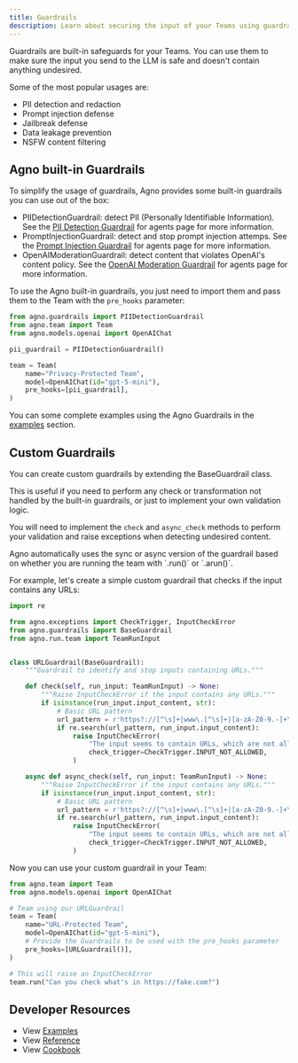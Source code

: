 ```yaml
---
title: Guardrails
description: Learn about securing the input of your Teams using guardrails.
---
```


Guardrails are built-in safeguards for your Teams. You can use them to make sure the input you send to the LLM is safe and doesn't contain anything undesired.

Some of the most popular usages are:

- PII detection and redaction
- Prompt injection defense
- Jailbreak defense
- Data leakage prevention
- NSFW content filtering

## Agno built-in Guardrails

To simplify the usage of guardrails, Agno provides some built-in guardrails you can use out of the box:

- PIIDetectionGuardrail: detect PII (Personally Identifiable Information). See the [PII Detection Guardrail](/concepts/agents/guardrails/pii) for agents page for more information.
- PromptInjectionGuardrail: detect and stop prompt injection attemps. See the [Prompt Injection Guardrail](/concepts/agents/guardrails/prompt-injection) for agents page for more information.
- OpenAIModerationGuardrail: detect content that violates OpenAI's content policy. See the [OpenAI Moderation Guardrail](/concepts/agents/guardrails/openai-moderation) for agents page for more information.

To use the Agno built-in guardrails, you just need to import them and pass them to the Team with the `pre_hooks` parameter:

```python
from agno.guardrails import PIIDetectionGuardrail
from agno.team import Team
from agno.models.openai import OpenAIChat

pii_guardrail = PIIDetectionGuardrail()

team = Team(
    name="Privacy-Protected Team",
    model=OpenAIChat(id="gpt-5-mini"),
    pre_hooks=[pii_guardrail],
)
```

You can some complete examples using the Agno Guardrails in the [examples](/examples/concepts/teams/guardrails) section.

## Custom Guardrails

You can create custom guardrails by extending the BaseGuardrail class.

This is useful if you need to perform any check or transformation not handled by the built-in guardrails, or just to implement your own validation logic.

You will need to implement the `check` and `async_check` methods to perform your validation and raise exceptions when detecting undesired content.

<Check>
Agno automatically uses the sync or async version of the guardrail based on whether you are running the team with `.run()` or `.arun()`.
</Check>

For example, let's create a simple custom guardrail that checks if the input contains any URLs:

```python
import re

from agno.exceptions import CheckTrigger, InputCheckError
from agno.guardrails import BaseGuardrail
from agno.run.team import TeamRunInput


class URLGuardrail(BaseGuardrail):
    """Guardrail to identify and stop inputs containing URLs."""

    def check(self, run_input: TeamRunInput) -> None:
        """Raise InputCheckError if the input contains any URLs."""
        if isinstance(run_input.input_content, str):
            # Basic URL pattern
            url_pattern = r'https?://[^\s]+|www\.[^\s]+|[a-zA-Z0-9.-]+\.[a-zA-Z]{2,}[^\s]*'
            if re.search(url_pattern, run_input.input_content):
                raise InputCheckError(
                    "The input seems to contain URLs, which are not allowed.",
                    check_trigger=CheckTrigger.INPUT_NOT_ALLOWED,
                )

    async def async_check(self, run_input: TeamRunInput) -> None:
        """Raise InputCheckError if the input contains any URLs."""
        if isinstance(run_input.input_content, str):
            # Basic URL pattern
            url_pattern = r'https?://[^\s]+|www\.[^\s]+|[a-zA-Z0-9.-]+\.[a-zA-Z]{2,}[^\s]*'
            if re.search(url_pattern, run_input.input_content):
                raise InputCheckError(
                    "The input seems to contain URLs, which are not allowed.",
                    check_trigger=CheckTrigger.INPUT_NOT_ALLOWED,
                )
```

Now you can use your custom guardrail in your Team:


```python
from agno.team import Team
from agno.models.openai import OpenAIChat

# Team using our URLGuardrail
team = Team(
    name="URL-Protected Team",
    model=OpenAIChat(id="gpt-5-mini"),
    # Provide the Guardrails to be used with the pre_hooks parameter
    pre_hooks=[URLGuardrail()],
)

# This will raise an InputCheckError
team.run("Can you check what's in https://fake.com?")
```

## Developer Resources

- View [Examples](/examples/concepts/teams/guardrails)
- View [Reference](/reference/hooks/base-guardrail)
- View [Cookbook](https://github.com/agno-agi/agno/tree/main/cookbook/teams/guardrails)